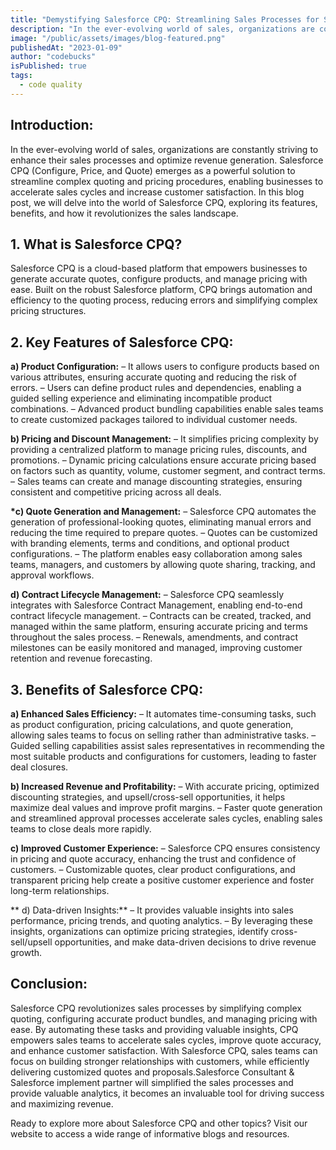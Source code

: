 ```yaml
---
title: "Demystifying Salesforce CPQ: Streamlining Sales Processes for Success"
description: "In the ever-evolving world of sales, organizations are constantly striving to enhance their sales processes and optimize revenue generation. Salesforce CPQ (Configure, Price, and Quote) emerges as a powerful solution to streamline complex quoting and pricing procedures, enabling businesses to accelerate sales cycles and increase customer satisfaction."
image: "/public/assets/images/blog-featured.png"
publishedAt: "2023-01-09"
author: "codebucks"
isPublished: true
tags:
  - code quality
---
```


## Introduction:

In the ever-evolving world of sales, organizations are constantly striving to enhance their sales processes and optimize revenue generation. Salesforce CPQ (Configure, Price, and Quote) emerges as a powerful solution to streamline complex quoting and pricing procedures, enabling businesses to accelerate sales cycles and increase customer satisfaction. In this blog post, we will delve into the world of Salesforce CPQ, exploring its features, benefits, and how it revolutionizes the sales landscape.

## 1. What is Salesforce CPQ?

Salesforce CPQ is a cloud-based platform that empowers businesses to generate accurate quotes, configure products, and manage pricing with ease. Built on the robust Salesforce platform, CPQ brings automation and efficiency to the quoting process, reducing errors and simplifying complex pricing structures.

## 2. Key Features of Salesforce CPQ:

**a) Product Configuration:**
– It allows users to configure products based on various attributes, ensuring accurate quoting and reducing the risk of errors.
– Users can define product rules and dependencies, enabling a guided selling experience and eliminating incompatible product combinations.
– Advanced product bundling capabilities enable sales teams to create customized packages tailored to individual customer needs.

**b) Pricing and Discount Management:**
– It simplifies pricing complexity by providing a centralized platform to manage pricing rules, discounts, and promotions.
– Dynamic pricing calculations ensure accurate pricing based on factors such as quantity, volume, customer segment, and contract terms.
– Sales teams can create and manage discounting strategies, ensuring consistent and competitive pricing across all deals.

**\*c) Quote Generation and Management:**
– Salesforce CPQ automates the generation of professional-looking quotes, eliminating manual errors and reducing the time required to prepare quotes.
– Quotes can be customized with branding elements, terms and conditions, and optional product configurations.
– The platform enables easy collaboration among sales teams, managers, and customers by allowing quote sharing, tracking, and approval workflows.

**d) Contract Lifecycle Management:**
– Salesforce CPQ seamlessly integrates with Salesforce Contract Management, enabling end-to-end contract lifecycle management.
– Contracts can be created, tracked, and managed within the same platform, ensuring accurate pricing and terms throughout the sales process.
– Renewals, amendments, and contract milestones can be easily monitored and managed, improving customer retention and revenue forecasting.

## 3. Benefits of Salesforce CPQ:

**a) Enhanced Sales Efficiency:**
– It automates time-consuming tasks, such as product configuration, pricing calculations, and quote generation, allowing sales teams to focus on selling rather than administrative tasks.
– Guided selling capabilities assist sales representatives in recommending the most suitable products and configurations for customers, leading to faster deal closures.

**b) Increased Revenue and Profitability:**
– With accurate pricing, optimized discounting strategies, and upsell/cross-sell opportunities, it helps maximize deal values and improve profit margins.
– Faster quote generation and streamlined approval processes accelerate sales cycles, enabling sales teams to close deals more rapidly.

**c) Improved Customer Experience:**
– Salesforce CPQ ensures consistency in pricing and quote accuracy, enhancing the trust and confidence of customers.
– Customizable quotes, clear product configurations, and transparent pricing help create a positive customer experience and foster long-term relationships.

** d) Data-driven Insights:**
– It provides valuable insights into sales performance, pricing trends, and quoting analytics.
– By leveraging these insights, organizations can optimize pricing strategies, identify cross-sell/upsell opportunities, and make data-driven decisions to drive revenue growth.

## Conclusion:

Salesforce CPQ revolutionizes sales processes by simplifying complex quoting, configuring accurate product bundles, and managing pricing with ease. By automating these tasks and providing valuable insights, CPQ empowers sales teams to accelerate sales cycles, improve quote accuracy, and enhance customer satisfaction. With Salesforce CPQ, sales teams can focus on building stronger relationships with customers, while efficiently delivering customized quotes and proposals.Salesforce Consultant & Salesforce implement partner will simplified the sales processes and provide valuable analytics, it becomes an invaluable tool for driving success and maximizing revenue.

Ready to explore more about Salesforce CPQ and other topics? Visit our website to access a wide range of informative blogs and resources.
